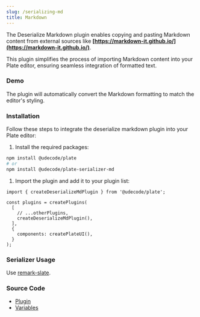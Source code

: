 ```yaml
---
slug: /serializing-md
title: Markdown
---
```


The Deserialize Markdown plugin enables copying and pasting Markdown content from external sources like **[https://markdown-it.github.io/](https://markdown-it.github.io/)**.

This plugin simplifies the process of importing Markdown content into your Plate editor, ensuring seamless integration of formatted text.

### Demo

The plugin will automatically convert the Markdown formatting to match the editor's styling.



<SerializingMdSandpack />

### Installation

Follow these steps to integrate the deserialize markdown plugin into your Plate editor:

1. Install the required packages:

```bash npm2yarn
npm install @udecode/plate
# or
npm install @udecode/plate-serializer-md
```

1. Import the plugin and add it to your plugin list:

```tsx
import { createDeserializeMdPlugin } from '@udecode/plate';

const plugins = createPlugins(
  [
    // ...otherPlugins,
    createDeserializeMdPlugin(),
  ],
  {
    components: createPlateUI(),
  }
);
```

### Serializer Usage

Use [remark-slate](https://github.com/hanford/remark-slate).

### Source Code

- [Plugin](https://github.com/udecode/plate/blob/main/packages/serializers/md/src/deserializer/createDeserializeMdPlugin.ts)
- [Variables](https://github.com/udecode/plate/blob/main/apps/www/src)
